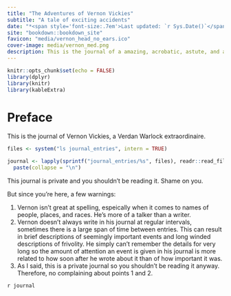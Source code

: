 ```yaml
---
title: "The Adventures of Vernon Vickies"
subtitle: "A tale of exciting accidents"
date: "*<span style='font-size:.7em'>Last updated: `r Sys.Date()`</span>*"
site: "bookdown::bookdown_site"
favicon: "media/vernon_head_no_ears.ico"
cover-image: media/vernon_med.png
description: This is the journal of a amazing, acrobatic, astute, and awesome adventurer known as Vernon Vickies, warlock extraordinaire.
---
```


```r
knitr::opts_chunk$set(echo = FALSE)
library(dplyr)
library(knitr)
library(kableExtra)
```

# Preface

This is the journal of Vernon Vickies, a Verdan Warlock extraordinaire.

<!--
<a href = "media/vernon.png" target="_blank"><img src="media/vernon_thumb.png"></a> 
-->


```r
files <- system("ls journal_entries", intern = TRUE)

journal <- lapply(sprintf("journal_entries/%s", files), readr::read_file) %>% 
  paste(collapse = "\n")
```

This journal is private and you shouldn't be reading it. Shame on you. 

But since you're here, a few warnings:

1. Vernon isn't great at spelling, espeically when it comes to names of people, places, and races. He's more of a talker than a writer.
2. Vernon doesn't always write in his journal at regular intervals, sometimes there is a large span of time between entries. This can result in brief descriptions of seemingly important events and long winded descriptions of frivolity. He simply can't remember the details for very long so the amount of attention an event is given in his journal is more related to how soon after he wrote about it than of how important it was.
3. As I said, this is a private journal so you shouldn't be reading it anyway. Therefore, no complaining about points 1 and 2.

`r journal`
